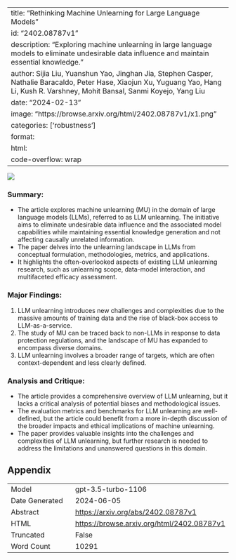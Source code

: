 
---
title: "Rethinking Machine Unlearning for Large Language Models"
id: "2402.08787v1"
description: "Exploring machine unlearning in large language models to eliminate undesirable data influence and maintain essential knowledge."
author: Sijia Liu, Yuanshun Yao, Jinghan Jia, Stephen Casper, Nathalie Baracaldo, Peter Hase, Xiaojun Xu, Yuguang Yao, Hang Li, Kush R. Varshney, Mohit Bansal, Sanmi Koyejo, Yang Liu
date: "2024-02-13"
image: "https://browse.arxiv.org/html/2402.08787v1/x1.png"
categories: ['robustness']
format:
  html:
    code-overflow: wrap
---

![](https://browse.arxiv.org/html/2402.08787v1/x1.png)

### **Summary:**
- The article explores machine unlearning (MU) in the domain of large language models (LLMs), referred to as LLM unlearning. The initiative aims to eliminate undesirable data influence and the associated model capabilities while maintaining essential knowledge generation and not affecting causally unrelated information.
- The paper delves into the unlearning landscape in LLMs from conceptual formulation, methodologies, metrics, and applications.
- It highlights the often-overlooked aspects of existing LLM unlearning research, such as unlearning scope, data-model interaction, and multifaceted efficacy assessment.

### Major Findings:
1. LLM unlearning introduces new challenges and complexities due to the massive amounts of training data and the rise of black-box access to LLM-as-a-service.
2. The study of MU can be traced back to non-LLMs in response to data protection regulations, and the landscape of MU has expanded to encompass diverse domains.
3. LLM unlearning involves a broader range of targets, which are often context-dependent and less clearly defined.

### Analysis and Critique:
- The article provides a comprehensive overview of LLM unlearning, but it lacks a critical analysis of potential biases and methodological issues.
- The evaluation metrics and benchmarks for LLM unlearning are well-defined, but the article could benefit from a more in-depth discussion of the broader impacts and ethical implications of machine unlearning.
- The paper provides valuable insights into the challenges and complexities of LLM unlearning, but further research is needed to address the limitations and unanswered questions in this domain.

## Appendix

|          |          |
|----------|----------|
| Model     | gpt-3.5-turbo-1106       |
| Date Generated     | 2024-06-05       |
| Abstract | [https://arxiv.org/abs/2402.08787v1](https://arxiv.org/abs/2402.08787v1)        |
| HTML     | [https://browse.arxiv.org/html/2402.08787v1](https://browse.arxiv.org/html/2402.08787v1)       |
| Truncated       | False       |
| Word Count       | 10291       |
